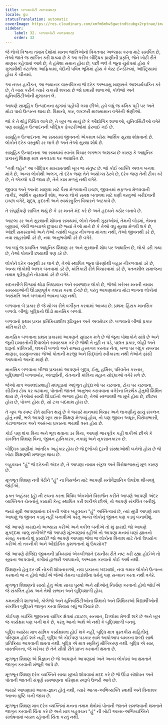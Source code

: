 ```yaml
---
title: બળવાખોરી માનસશાસ્ત્ર
locale: gu
statusTranslation: automatic
coverImage: https://res.cloudinary.com/xmfm6mhw3gwctndtcubgx2rptnae/image/upload/v1740337243/small_cover_educacion_fundamental_a051170f1c.webp
sidebar:
    label: 32. બળવાખોરી માનસશાસ્ત્ર
    order: 32
---
```

જે લોકો વિશ્વના તમામ દેશોમાં માનવ જાતિઓનો વિગતવાર અભ્યાસ કરવા માટે સમર્પિત છે, તેઓ જાતે જ સાબિત કરી શક્યા છે કે આ ગરીબ બૌદ્ધિક પ્રાણીની પ્રકૃતિ, જેને ખોટી રીતે માણસ કહેવામાં આવે છે, તે હંમેશા સમાન હોય છે, પછી ભલે તે જૂના યુરોપમાં હોય કે ગુલામીથી કંટાળેલા આફ્રિકામાં, વેદોની પવિત્ર ભૂમિમાં હોય કે વેસ્ટ ઈન્ડીઝમાં, ઑસ્ટ્રિયામાં હોય કે ચીનમાં.

આ નક્કર હકીકત, આ ભયાનક વાસ્તવિકતા જે દરેક અભ્યાસુ માણસને આશ્ચર્યચકિત કરે છે, તે ખાસ કરીને ત્યારે ચકાસી શકાય છે જો પ્રવાસી શાળાઓ, કૉલેજો અને યુનિવર્સિટીઓની મુલાકાત લે.

આપણે સામૂહિક ઉત્પાદનના યુગમાં પહોંચી ગયા છીએ. હવે બધું જ ક્રમિક પટ્ટી પર અને મોટા પાયે ઉત્પન્ન થાય છે. વિમાનો, કાર, લક્ઝરી માલસામાન વગેરેની શ્રેણીઓ.

જો કે તે થોડું વિચિત્ર લાગે છે, તે ખૂબ જ સાચું છે કે ઔદ્યોગિક શાળાઓ, યુનિવર્સિટીઓ વગેરે પણ સામૂહિક ઉત્પાદનની બૌદ્ધિક ફેક્ટરીઓમાં ફેરવાઈ ગઈ છે.

સામૂહિક ઉત્પાદનના આ સમયમાં જીવનનો એકમાત્ર ધ્યેય આર્થિક સુરક્ષા શોધવાનો છે. લોકોને દરેક વસ્તુથી ડર લાગે છે અને તેઓ સુરક્ષા શોધે છે.

સામૂહિક ઉત્પાદનના આ સમયમાં સ્વતંત્ર વિચાર લગભગ અશક્ય છે કારણ કે આધુનિક પ્રકારનું શિક્ષણ માત્ર સગવડતા પર આધારિત છે.

"નવી લહેર" આ બૌદ્ધિક માધ્યમતાથી ખૂબ જ સંતુષ્ટ છે. જો કોઈ વ્યક્તિ અલગ બનવા માંગે છે, અન્ય લોકોથી અલગ, તો દરેક જણ તેને અયોગ્ય ઠેરવે છે, દરેક જણ તેની ટીકા કરે છે, તે એકલો પડી જાય છે, તેને કામ મળતું નથી વગેરે.

જીવવા અને આનંદ માણવા માટે પૈસા મેળવવાની ઇચ્છા, જીવનમાં સફળતા મેળવવાની તાકીદ, આર્થિક સુરક્ષાની શોધ, અન્ય લોકો સમક્ષ બતાવવા માટે ઘણી વસ્તુઓ ખરીદવાની ઇચ્છા વગેરે, શુદ્ધ, કુદરતી અને સ્વયંસ્ફુરિત વિચારને અટકાવે છે.

તે સંપૂર્ણપણે સાબિત થયું છે કે ડર મનને મંદ કરે છે અને હૃદયને કઠોર બનાવે છે.

આટલા ડર અને સુરક્ષાની શોધના સમયમાં, લોકો તેમની ગુફાઓમાં, તેમની બોડમાં, તેમના ખૂણામાં, એવી જગ્યાએ છુપાય છે જ્યાં તેઓ માને છે કે તેઓ વધુ સુરક્ષા મેળવી શકે છે, ઓછી સમસ્યાઓ અને તેઓ ત્યાંથી બહાર નીકળવા માંગતા નથી, તેઓ જીવનથી ડરે છે, નવા સાહસોથી ડરે છે, નવા અનુભવોથી ડરે છે વગેરે.

આ બધું જ પ્રચલિત આધુનિક શિક્ષણ ડર અને સુરક્ષાની શોધ પર આધારિત છે, લોકો ડરી ગયા છે, તેઓ પોતાની છાયાથી પણ ડરે છે.

લોકોને દરેક વસ્તુથી ડર લાગે છે, તેઓ સ્થાપિત જૂના ધોરણોથી બહાર નીકળવામાં ડરે છે, અન્ય લોકોથી અલગ બનવામાં ડરે છે, ક્રાંતિકારી રીતે વિચારવામાં ડરે છે, પતનશીલ સમાજના તમામ પૂર્વગ્રહોને તોડવામાં ડરે છે વગેરે.

સદનસીબે વિશ્વમાં થોડા નિષ્ઠાવાન અને સમજદાર લોકો છે, જેઓ ખરેખર મનની તમામ સમસ્યાઓની ઊંડાણપૂર્વક તપાસ કરવા ઈચ્છે છે, પરંતુ આપણામાંના મોટા ભાગના લોકોમાં અસંમતિ અને બળવાની ભાવના પણ નથી.

બળવાના બે પ્રકાર છે જે યોગ્ય રીતે વર્ગીકૃત કરવામાં આવ્યા છે. પ્રથમ: હિંસક માનસિક બળવો. બીજું: બુદ્ધિનો ઊંડો માનસિક બળવો.

બળવાનો પ્રથમ પ્રકાર પ્રતિક્રિયાશીલ રૂઢિચુસ્ત અને અવરોધક છે. બળવાનો બીજો પ્રકાર ક્રાંતિકારી છે.

માનસિક બળવાના પ્રથમ પ્રકારમાં આપણને સુધારક મળે છે જે જૂના પોશાકોને સાંધે છે અને જૂની ઇમારતોની દિવાલોને સમારકામ કરે છે જેથી તે તૂટી ન પડે, પછાત પ્રકાર, લોહી અને દારૂનો ક્રાંતિકારી, લશ્કરી બળવો અને રાજ્ય હસ્તગત કરનાર નેતા, ખભા પર બંદૂક રાખનાર માણસ, સરમુખત્યાર જેઓ પોતાની મરજી અને સિદ્ધાંતો સ્વીકારતા નથી તેઓને ફાંસી આપવાનો આનંદ માણે છે.

માનસિક બળવાના બીજા પ્રકારમાં આપણને બુદ્ધ, ઈસુ, હર્મિસ, પરિવર્તન કરનાર, બુદ્ધિશાળી બળવાખોર, અંતર્જ્ઞાની, ચેતનાની ક્રાંતિના મહાન યોદ્ધાઓ વગેરે મળે છે.

જેઓ માત્ર અમલદારશાહી મધપૂડામાં અદ્ભુત હોદ્દાઓ પર ચઢવાના, ટોચ પર ચઢવાના, સીડીના ટોચ પર ચઢવાના, પોતાની જાતને અનુભવ કરાવવાના વગેરેના નિરર્થક હેતુથી શિક્ષિત થાય છે, તેઓમાં સાચી ઊંડાઈનો અભાવ હોય છે, તેઓ સ્વભાવથી જ મૂર્ખ હોય છે, છીછરા હોય છે, પોકળ હોય છે, સો ટકા બદમાશ હોય છે.

તે ખૂબ જ સ્પષ્ટ રીતે સાબિત થયું છે કે જ્યારે માનવમાં વિચાર અને લાગણીનું સાચું સંકલન હોતું નથી, ભલે આપણે ખૂબ સારું શિક્ષણ મેળવ્યું હોય, તો પણ જીવન અધૂરું, વિરોધાભાસી, કંટાળાજનક અને અસંખ્ય પ્રકારના ભયથી ત્રસ્ત હોય છે.

કોઈ પણ શંકા વિના અને ભૂલ થવાના ડર વિના, આપણે ભારપૂર્વક કહી શકીએ છીએ કે સંકલિત શિક્ષણ વિના, જીવન હાનિકારક, નકામું અને નુકસાનકારક છે.

બૌદ્ધિક પ્રાણીમાં આંતરિક અહંકાર હોય છે જે દુર્ભાગ્યે દૂરની સંસ્થાઓથી બનેલો હોય છે જે ખોટા શિક્ષણથી મજબૂત થાય છે.

બહુવચન "હું" જે દરેકની અંદર છે, તે આપણા તમામ સંકુલ અને વિરોધાભાસનું મૂળ કારણ છે.

મૂળભૂત શિક્ષણ નવી પેઢીને "હું" ના વિસર્જન માટે આપણી મનોવૈજ્ઞાનિક ઉપદેશ શીખવવું જોઈએ.

ફક્ત અહંકાર (હું) ની રચના કરતા વિવિધ એકમોને વિસર્જન કરીને આપણે આપણી અંદર વ્યક્તિગત ચેતનાનું કાયમી કેન્દ્ર સ્થાપિત કરી શકીએ છીએ, તો આપણે સંકલિત બનીશું.

જ્યાં સુધી આપણામાંના દરેકની અંદર બહુવચન "હું" અસ્તિત્વમાં છે, ત્યાં સુધી આપણે માત્ર આપણું જ જીવન કડવું નહીં બનાવીએ પરંતુ અન્ય લોકોનું જીવન પણ કડવું બનાવીશું.

જો આપણે કાયદાનો અભ્યાસ કરીએ અને વકીલ બનીએ તો શું ફાયદો જો આપણે મુકદ્દમા ચાલુ રાખીએ? જો આપણે મૂંઝવણમાં રહીએ તો આપણા મનમાં ઘણાં જ્ઞાનનો સંગ્રહ કરવાનો શું ફાયદો? જો આપણે આપણા જેવા જ લોકોના વિનાશ માટે તેનો ઉપયોગ કરીએ તો તકનીકી અને ઔદ્યોગિક કુશળતાનો શું ઉપયોગ?

જો આપણે રોજિંદા જીવનની પ્રક્રિયામાં એકબીજાને દયનીય રીતે નષ્ટ કરી રહ્યા હોઈએ તો સૂચના આપવાનો, વર્ગોમાં હાજરી આપવાનો, અભ્યાસ કરવાનો કોઈ અર્થ નથી.

શિક્ષણનો હેતુ દર વર્ષે નોકરી શોધનારાઓ, નવા પ્રકારના બદમાશો, નવા ગમાર લોકોને ઉત્પન્ન કરવાનો જ ન હોવો જોઈએ જેઓ તેમના પાડોશીના ધર્મનું પણ સન્માન કરતા નથી વગેરે.

મૂળભૂત શિક્ષણનો સાચો હેતુ એવા સાચા પુરુષો અને સ્ત્રીઓનું નિર્માણ કરવાનો હોવો જોઈએ જે સંકલિત હોય અને તેથી સભાન અને બુદ્ધિશાળી હોય.

કમનસીબે શાળાઓ, કોલેજો અને યુનિવર્સિટીઓના શિક્ષકો અને શિક્ષિકાઓ વિદ્યાર્થીઓની સંકલિત બુદ્ધિને જાગૃત કરવા સિવાય બધું જ વિચારે છે.

કોઈપણ વ્યક્તિ જીવનના યાંત્રિક ક્ષેત્રમાં ટાઇટલ, સન્માન, ડિપ્લોમા મેળવી શકે છે અને ખૂબ જ કાર્યક્ષમ પણ બની શકે છે, પરંતુ આનો અર્થ એ નથી કે બુદ્ધિશાળી બનવું.

બુદ્ધિ ક્યારેય માત્ર યાંત્રિક કાર્યક્ષમતા હોઈ શકે નહીં, બુદ્ધિ માત્ર પુસ્તકીય માહિતીનું પરિણામ હોઈ શકે નહીં, બુદ્ધિ એ કોઈપણ પડકાર સામે આપોઆપ ચમકતા શબ્દો સાથે પ્રતિક્રિયા આપવાની ક્ષમતા નથી. બુદ્ધિ એ માત્ર સ્મૃતિનું મૌખિકરણ નથી. બુદ્ધિ એ સાર, વાસ્તવિકતા, જે ખરેખર છે તેને સીધી રીતે પ્રાપ્ત કરવાની ક્ષમતા છે.

મૂળભૂત શિક્ષણ એ વિજ્ઞાન છે જે આપણને આપણામાં અને અન્ય લોકોમાં આ ક્ષમતાને જાગૃત કરવાની મંજૂરી આપે છે.

મૂળભૂત શિક્ષણ દરેક વ્યક્તિને સાચા મૂલ્યો શોધવામાં મદદ કરે છે જે ઊંડા સંશોધન અને પોતાની જાતની સંપૂર્ણ સમજણના પરિણામ સ્વરૂપે ઉભરી આવે છે.

જ્યારે આપણામાં આત્મ-જ્ઞાન હોતું નથી, ત્યારે આત્મ-અભિવ્યક્તિ સ્વાર્થી અને વિનાશક આત્મ-પુષ્ટિ બની જાય છે.

મૂળભૂત શિક્ષણ માત્ર દરેક વ્યક્તિમાં મનના તમામ ક્ષેત્રોમાં પોતાની જાતને સમજવાની ક્ષમતાને જાગૃત કરવાની ચિંતા કરે છે અને માત્ર બહુવચન "હું" ની ખોટી આત્મ-અભિવ્યક્તિને સંતોષવામાં વ્યસ્ત રહેવાની ચિંતા કરતું નથી.

